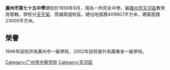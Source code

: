{{Unreferenced|time=2020-09-08T14:10:47+00:00}}
{{multiple image | width=275 | align=right | direction=vertical
|image1=GZ75MS (Senior).jpg | caption1=高中部正門
|image2=GZ75MS (Junior).jpg | caption2=初中部正門
}}
'''廣州市第七十五中學'''建校於1956年9月，現為一所完全中學，屬[[廣州市|廣州市]][[天河區|天河區]]教育局管轄。學校分[[天平架|天平架]]、燕塘兩個校區，總佔地面積40980.1平方米，建築面積23000平方米。

==榮譽==
1996年該校評為廣州市一級學校，2002年該校晉升為廣東省一級學校。

{{GZ-stub}}
[[Category:广州市中等学校|Category:广州市中等学校]]
[[Category:天河區|Category:天河區]]